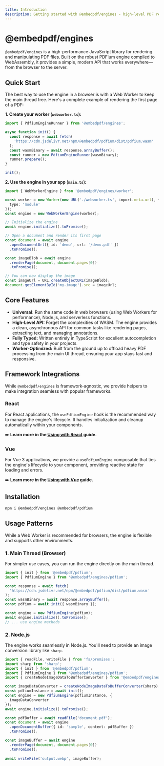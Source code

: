 ```yaml
---
title: Introduction
description: Getting started with @embedpdf/engines - high-level PDF rendering engines for browser and Node.js environments
---
```


# @embedpdf/engines

`@embedpdf/engines` is a high-performance JavaScript library for rendering and manipulating PDF files. Built on the robust PDFium engine compiled to WebAssembly, it provides a simple, modern API that works everywhere—from the browser to the server.

## Quick Start

The best way to use the engine in a browser is with a Web Worker to keep the main thread free. Here's a complete example of rendering the first page of a PDF:

**1. Create your worker (`webworker.ts`):**
```typescript
import { PdfiumEngineRunner } from '@embedpdf/engines';

async function init() {
  const response = await fetch(
    'https://cdn.jsdelivr.net/npm/@embedpdf/pdfium/dist/pdfium.wasm'
  );
  const wasmBinary = await response.arrayBuffer();
  const runner = new PdfiumEngineRunner(wasmBinary);
  runner.prepare();
}

init();
````

**2. Use the engine in your app (`main.ts`):**

```typescript
import { WebWorkerEngine } from '@embedpdf/engines/worker';

const worker = new Worker(new URL('./webworker.ts', import.meta.url), { 
  type: 'module' 
});
const engine = new WebWorkerEngine(worker);

// Initialize the engine
await engine.initialize().toPromise();

// Open a document and render its first page
const document = await engine
  .openDocumentUrl({ id: 'demo', url: '/demo.pdf' })
  .toPromise();

const imageBlob = await engine
  .renderPage(document, document.pages[0])
  .toPromise();

// You can now display the image
const imageUrl = URL.createObjectURL(imageBlob);
document.getElementById('my-image').src = imageUrl;
```

## Core Features

  - **Universal:** Run the same code in web browsers (using Web Workers for performance), Node.js, and serverless functions.
  - **High-Level API:** Forget the complexities of WASM. The engine provides a clean, asynchronous API for common tasks like rendering pages, extracting text, and managing annotations.
  - **Fully Typed:** Written entirely in TypeScript for excellent autocompletion and type safety in your projects.
  - **Worker-Optimized:** Built from the ground up to offload heavy PDF processing from the main UI thread, ensuring your app stays fast and responsive.

## Framework Integrations

While `@embedpdf/engines` is framework-agnostic, we provide helpers to make integration seamless with popular frameworks.

### React

For React applications, the `usePdfiumEngine` hook is the recommended way to manage the engine's lifecycle. It handles initialization and cleanup automatically within your components.

➡️ **Learn more in the [Using with React](./react-integration.md) guide.**

### Vue

For Vue 3 applications, we provide a `usePdfiumEngine` composable that ties the engine's lifecycle to your component, providing reactive state for loading and errors.

➡️ **Learn more in the [Using with Vue](./vue-integration.md) guide.**

## Installation

```sh npm2yarn
npm i @embedpdf/engines @embedpdf/pdfium
```

## Usage Patterns

While a Web Worker is recommended for browsers, the engine is flexible and supports other environments.

### 1\. Main Thread (Browser)

For simpler use cases, you can run the engine directly on the main thread.

```typescript
import { init } from '@embedpdf/pdfium';
import { PdfiumEngine } from '@embedpdf/engines/pdfium';

const response = await fetch(
  'https://cdn.jsdelivr.net/npm/@embedpdf/pdfium/dist/pdfium.wasm'
);
const wasmBinary = await response.arrayBuffer();
const pdfium = await init({ wasmBinary });

const engine = new PdfiumEngine(pdfium);
await engine.initialize().toPromise();
// ... use engine methods
```

### 2\. Node.js

The engine works seamlessly in Node.js. You'll need to provide an image conversion library like `sharp`.

```typescript
import { readFile, writeFile } from 'fs/promises';
import sharp from 'sharp';
import { init } from '@embedpdf/pdfium';
import { PdfiumEngine } from '@embedpdf/engines/pdfium';
import { createNodeImageDataToBufferConverter } from '@embedpdf/engines/converters';

const imageDataConverter = createNodeImageDataToBufferConverter(sharp);
const pdfiumInstance = await init();
const engine = new PdfiumEngine(pdfiumInstance, {
  imageDataConverter
});
await engine.initialize().toPromise();

const pdfBuffer = await readFile('document.pdf');
const document = await engine
  .openDocumentBuffer({ id: 'sample', content: pdfBuffer })
  .toPromise();

const imageBuffer = await engine
  .renderPage(document, document.pages[0])
  .toPromise();
  
await writeFile('output.webp', imageBuffer);
```